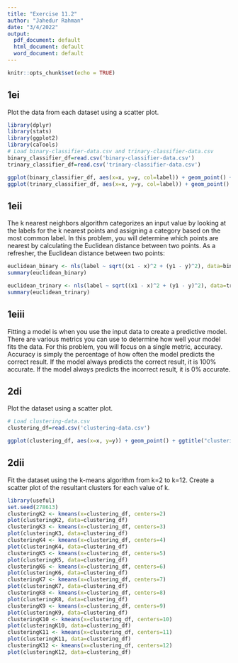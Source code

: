 ---
title: "Exercise 11.2"
author: "Jahedur Rahman"
date: "3/4/2022"
output:
  pdf_document: default
  html_document: default
  word_document: default
---

```{r setup, include=FALSE}
knitr::opts_chunk$set(echo = TRUE)
```

## 1ei

Plot the data from each dataset using a scatter plot.

```{r}
library(dplyr)
library(stats)
library(ggplot2)
library(caTools)
# Load binary-classifier-data.csv and trinary-classifier-data.csv
binary_classifier_df=read.csv('binary-classifier-data.csv')
trinary_classifier_df=read.csv('trinary-classifier-data.csv')

ggplot(binary_classifier_df, aes(x=x, y=y, col=label)) + geom_point() + ggtitle("binary-classifier-data")
ggplot(trinary_classifier_df, aes(x=x, y=y, col=label)) + geom_point() + ggtitle("trinary-classifier-data")
```

## 1eii

The k nearest neighbors algorithm categorizes an input value by looking at the labels for the k nearest points and assigning a category based on the most common label. In this problem, you will determine which points are nearest by calculating the Euclidean distance between two points. As a refresher, the Euclidean distance between two points:

```{r}
euclidean_binary <- nls(label ~ sqrt((x1 - x)^2 + (y1 - y)^2), data=binary_classifier_df, start=list(x1=50, y1=50))
summary(euclidean_binary)

euclidean_trinary <- nls(label ~ sqrt((x1 - x)^2 + (y1 - y)^2), data=trinary_classifier_df, start=list(x1=50, y1=50))
summary(euclidean_trinary)
```

## 1eiii

Fitting a model is when you use the input data to create a predictive model. There are various metrics you can use to determine how well your model fits the data. For this problem, you will focus on a single metric, accuracy. Accuracy is simply the percentage of how often the model predicts the correct result. If the model always predicts the correct result, it is 100% accurate. If the model always predicts the incorrect result, it is 0% accurate.

## 2di

Plot the dataset using a scatter plot.

```{r}
# Load clustering-data.csv
clustering_df=read.csv('clustering-data.csv')

ggplot(clustering_df, aes(x=x, y=y)) + geom_point() + ggtitle("clustering-data")
```

## 2dii

Fit the dataset using the k-means algorithm from k=2 to k=12. Create a scatter plot of the resultant clusters for each value of k.

```{r}
library(useful)
set.seed(278613)
clusteringK2 <- kmeans(x=clustering_df, centers=2)
plot(clusteringK2, data=clustering_df)
clusteringK3 <- kmeans(x=clustering_df, centers=3)
plot(clusteringK3, data=clustering_df)
clusteringK4 <- kmeans(x=clustering_df, centers=4)
plot(clusteringK4, data=clustering_df)
clusteringK5 <- kmeans(x=clustering_df, centers=5)
plot(clusteringK5, data=clustering_df)
clusteringK6 <- kmeans(x=clustering_df, centers=6)
plot(clusteringK6, data=clustering_df)
clusteringK7 <- kmeans(x=clustering_df, centers=7)
plot(clusteringK7, data=clustering_df)
clusteringK8 <- kmeans(x=clustering_df, centers=8)
plot(clusteringK8, data=clustering_df)
clusteringK9 <- kmeans(x=clustering_df, centers=9)
plot(clusteringK9, data=clustering_df)
clusteringK10 <- kmeans(x=clustering_df, centers=10)
plot(clusteringK10, data=clustering_df)
clusteringK11 <- kmeans(x=clustering_df, centers=11)
plot(clusteringK11, data=clustering_df)
clusteringK12 <- kmeans(x=clustering_df, centers=12)
plot(clusteringK12, data=clustering_df)
```

